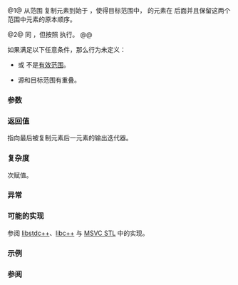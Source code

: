 {{cpp/title|rotate_copy}}
{{cpp/algorithm/navbar}}
{{dcl begin}}
{{dcl header|algorithm}}
{{dcl|num=1|notes={{mark constexpr since c++20}}|
template&lt; class ForwardIt, class OutputIt &gt;
OutputIt rotate_copy( ForwardIt first, ForwardIt middle,
                      ForwardIt last, OutputIt d_first );
}}
{{dcl|num=2|since=c++17|
template&lt; class ExecutionPolicy,
          class ForwardIt1, class ForwardIt2 &gt;
ForwardIt2 rotate_copy( ExecutionPolicy&amp;&amp; policy,
                        ForwardIt1 first, ForwardIt1 middle,
                        ForwardIt1 last, ForwardIt2 d_first );
}}
{{dcl end}}

@1@ 从范围 {{range|first|last}} 复制元素到始于 {{c|d_first}}，使得目标范围中，{{range|first|middle}} 的元素在 {{range|middle|last}} 后面并且保留这两个范围中元素的原本顺序。

@2@ 同 {{v|1}}，但按照 {{c|policy}} 执行。
@@ {{cpp/algorithm/parallel overload precondition}}

如果满足以下任意条件，那么行为未定义：
* {{range|first|middle}} 或 {{range|middle|last}} 不是[[cpp/iterator#范围|有效范围]]。
* 源和目标范围有重叠。

===参数===
{{par begin}}
{{par range|3=要复制的|range=源}}
{{par|middle|指向 {{range|first|last}} 中应出现在新范围起始的元素的迭代器}}
{{par|d_first|目标范围的起始}}
{{par exec pol}}
{{par hreq}}
{{par req named|ForwardIt, ForwardIt1, ForwardIt2|ForwardIterator}}
{{par req named|OutputIt|OutputIterator}}
{{par end}}

===返回值===
指向最后被复制元素后一元素的输出迭代器。

===复杂度===
{{c|std::distance(first, last)}} 次赋值。

===异常===
{{cpp/algorithm/parallel_exceptions_reporting_behavior|singular=yes}}

===可能的实现===
参阅 [https://github.com/gcc-mirror/gcc/blob/14d8a5ae472ca5743016f37da2dd4770d83dea21/libstdc%2B%2B-v3/include/bits/stl_algo.h#L1440-L1455 libstdc++]、[https://github.com/llvm/llvm-project/tree/f221d905b131158cbe3cbc4320d1ecd1376c3f22/libcxx/include/__algorithm/rotate_copy.h libc++] 与 [https://github.com/microsoft/STL/blob/472161105d596192194d4715ccad307c6c163b4a/stl/inc/algorithm#L4438-L4459 MSVC STL] 中的实现。
{{eq fun | 1=
template&lt;class ForwardIt, class OutputIt&gt;
constexpr // C++20 起
OutputIt rotate_copy(ForwardIt first, ForwardIt middle,
                     ForwardIt last, OutputIt d_first)
{
    d_first = std::copy(middle, last, d_first);
    return std::copy(first, middle, d_first);
}
}}

===示例===
{{example
|code=
#include &lt;algorithm&gt;
#include &lt;iostream&gt;
#include &lt;iterator&gt;
#include &lt;vector&gt;

int main()
{
    std::vector&lt;int&gt; src{1, 2, 3, 4, 5};
    std::vector&lt;int&gt; dest(src.size());
    auto pivot = std::find(src.begin(), src.end(), 3);
    
    std::rotate_copy(src.begin(), pivot, src.end(), dest.begin());
    for (int i : dest)
        std::cout &lt;&lt; i &lt;&lt; ' ';
    std::cout &lt;&lt; '\n';
    
    // copy the rotation result directly to the std::cout
    pivot = std::find(dest.begin(), dest.end(), 1);
    std::rotate_copy(dest.begin(), pivot, dest.end(),
                     std::ostream_iterator&lt;int&gt;(std::cout, " "));
    std::cout &lt;&lt; '\n';
}
|output=
3 4 5 1 2
1 2 3 4 5
}}

===参阅===
{{dsc begin}}
{{dsc inc|cpp/algorithm/dsc rotate}}
{{dsc inc|cpp/algorithm/ranges/dsc rotate_copy}}
{{dsc end}}

{{langlinks|de|en|es|fr|it|ja|pt|ru}}